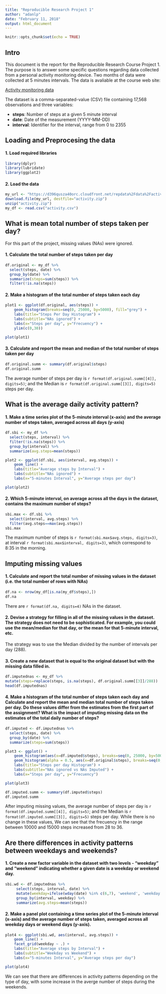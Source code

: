```yaml
---
title: "Reproducible Research Project 1"
author: "adanlp"
date: "February 11, 2018"
output: html_document
---
```


```r
knitr::opts_chunk$set(echo = TRUE)
```

## Intro
This document is the report for the Reproducible Research Course Project 1. The purpose is to answer some specific questions regarding data collected from a personal activity monitoring device. Two months of data were collected at 5 minutes intervals. The data is avaliable at the course web site:

[Activity monitoring data](https://d396qusza40orc.cloudfront.net/repdata%2Fdata%2Factivity.zip)

The dataset is a comma-separated-value (CSV) file containing 17,568 observations and three variables:

- **steps**: Number of steps at a given 5 minute interval
- **date**: Date of the measurement (YYYY-MM-DD)
- **interval**: Identifier for the interval, range from 0 to 2355

## Loading and Preprocesing the data

#### 1. Load required libraries
```r
library(dplyr)
library(lubridate)
library(ggplot2)
```

#### 2. Load the data
```r
my_url <- "https://d396qusza40orc.cloudfront.net/repdata%2Fdata%2Factivity.zip"
download.file(my_url, destfile="activity.zip")
unzip("activity.zip")
my_df <- read.csv("activity.csv")
```

## What is mean total number of steps taken per day?
For this part of the project, missing values (NAs) were ignored.

#### 1. Calculate the total number of steps taken per day

```r
df.original <- my_df %>%
  select(steps, date) %>%
  group_by(date) %>%
  summarize(steps=sum(steps)) %>%
  filter(!is.na(steps))
```

#### 2. Make a histogram of the total number of steps taken each day

```r
plot1 <- ggplot(df.original, aes(steps)) +
	geom_histogram(breaks=seq(0, 25000, by=5000), fill="grey") + 
	labs(title="Steps Per Day Histogram") +
	labs(subtitle="NAs ignored") +
	labs(x="Steps per day", y="Frecuency") +
	ylim(c(0,30))
```

```r
plot(plot1)
```

#### 3. Calculate and report the mean and median of the total number of steps taken per day

```r
df.original.summ <- summary(df.original$steps)
df.original.summ
```

The average number of steps per day is `r format(df.original.summ[[4]], digits=5)`; and the Median is `r format(df.original.summ[[3]], digits=5)` steps per day.

## What is the average daily activity pattern?

#### 1. Make a time series plot of the 5-minute interval (x-axis) and the average number of steps taken, averaged across all days (y-axis)

```r
df.sbi <- my_df %>%
  select(steps, interval) %>%
  filter(!is.na(steps)) %>%
  group_by(interval) %>%
  summarize(avg.steps=mean(steps))

plot2 <- ggplot(df.sbi, aes(interval, avg.steps)) +
	geom_line() + 
	labs(title="Average steps by Interval") +
	labs(subtitle="NAs ignored") +
	labs(x="5-minutes Interval", y="Average steps per day")
```

```r
plot(plot2)
```

#### 2. Which 5-minute interval, on average across all the days in the dataset, contains the maximum number of steps?

```r
sbi.max <- df.sbi %>%
  select(interval, avg.steps) %>%
  filter(avg.steps==max(avg.steps))
sbi.max
```

The maximum number of steps is `r format(sbi.max$avg.steps, digits=3)`, at interval `r format(sbi.max$interval, digits=3)`, which correspond to 8:35 in the morning.

## Imputing missing values

#### 1. Calculate and report the total number of missing values in the dataset (i.e. the total number of rows with NAs)


```r
df.na <- nrow(my_df[is.na(my_df$steps),])
df.na
```

There are `r format(df.na, digits=4)` NAs in the dataset.

#### 2. Devise a strategy for filling in all of the missing values in the dataset. The strategy does not need to be sophisticated. For example, you could use the mean/median for that day, or the mean for that 5-minute interval, etc.

The strategy was to use the Median divided by the number of intervals per day (288).

#### 3. Create a new dataset that is equal to the original dataset but with the missing data filled in.

```r
df.imputednas <- my_df %>%
mutate(steps=replace(steps, is.na(steps), df.original.summ[[3]]/288))
head(df.imputednas)
```

#### 4. Make a histogram of the total number of steps taken each day and Calculate and report the mean and median total number of steps taken per day. Do these values differ from the estimates from the first part of the assignment? What is the impact of imputing missing data on the estimates of the total daily number of steps?

```r
df.imputed <- df.imputednas %>%
  select(steps, date) %>%
  group_by(date) %>%
  summarize(steps=sum(steps))

plot3 <- ggplot() + 
	geom_histogram(aes(x=df.imputed$steps), breaks=seq(0, 25000, by=5000), fill="black") +
	geom_histogram(alpha = 0.5, aes(x=df.original$steps), breaks=seq(0, 25000, by=5000), fill="grey") +
	labs(title="Steps per day Histogram") +
	labs(subtitle="NAs ignored vs NAs Imputed") +
	labs(x="Steps per day", y="Frecuency")
```

```r
plot(plot3)
```

```r
df.imputed.summ <- summary(df.imputed$steps)
df.imputed.summ
```

After imputing missing values, the average number of steps per day is `r format(df.imputed.summ[[4]], digits=5)`; and the Median is `r format(df.imputed.summ[[3]], digits=5)` steps per day. While there is no change in these values, We can see that the frecuency in the range between 10000 and 15000 steps increased from 28 to 36.

## Are there differences in activity patterns between weekdays and weekends?

#### 1. Create a new factor variable in the dataset with two levels - "weekday" and "weekend" indicating whether a given date is a weekday or weekend day.

```r
sbi.wd <- df.imputednas %>%
     select(steps, interval, date) %>%
     mutate(weekday=ifelse(wday(date) %in% c(6,7), 'weekend', 'weekday')) %>%
     group_by(interval, weekday) %>%
     summarize(avg.steps=mean(steps))
```

#### 2. Make a panel plot containing a time series plot of the 5-minute interval (x-axis) and the average number of steps taken, averaged across all weekday days or weekend days (y-axis).

```r
plot4 <- ggplot(sbi.wd, aes(interval, avg.steps)) +
	geom_line() +
	facet_grid(weekday ~ .) +
	labs(title="Average steps by Interval") +
	labs(subtitle="Weekday vs Weekend") +
	labs(x="5-minutes Interval", y="Average steps per day")
```

```r
plot(plot4)
```

We can see that there are differences in activity patterns depending on the type of day, with some increase in the averge number of steps during the weekends.
